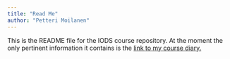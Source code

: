 ```yaml
---
title: "Read Me"
author: "Petteri Moilanen"
---
```


This is the README file for the IODS course repository. At the moment the only pertinent information it contains is the [link to my course diary.](https://p3tt3ri.github.io/IODS-project/)